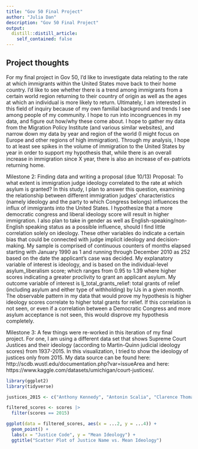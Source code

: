 ```yaml
---
title: "Gov 50 Final Project"
author: "Julia Dan"
description: "Gov 50 Final Project"
output:
  distill::distill_article:
    self_contained: false
---
```




## Project thoughts

For my final project in Gov 50, I'd like to investigate data relating to the rate at which immigrants within the United States move back to their home country. I'd like to see whether there is a trend among immigrants from a certain world region returning to their country of origin as well as the ages at which an individual is more likely to return. Ultimately, I am interested in this field of inquiry because of my own familial background and trends I see among people of my community. I hope to run into incongruences in my data, and figure out how/why these come about. I hope to gather my data from the Migration Policy Institute (and various similar websites), and narrow down my data by year and region of the world (I might focus on Europe and other regions of high immigration). Through my analysis, I hope to at least see spikes in the volume of immigration to the United States by year in order to support my hypothesis that, while there is an overall increase in immigration since X year, there is also an increase of ex-patriots returning home. 


Milestone 2: Finding data and writing a proposal (due 10/13)
Proposal:
To what extent is immigration judge ideology correlated to the rate at which asylum is granted? In this study, I plan to answer this question, examining the relationship between different immigration judges’ characteristics (namely ideology and the party to which Congress belongs) influences the influx of immigrants into the United States. I hypothesize that a more democratic congress and liberal ideology score will result in higher immigration. I also plan to take in gender as well as English-speaking/non-English speaking status as a possible influence, should I find little correlation solely on ideology. These other variables do indicate a certain bias that could be connected with judge implicit ideology and decision-making. My sample is comprised of continuous counters of months elapsed starting with January 1990 as 1 and running through December 2010 as 252 based on the date the applicant’s case was decided. My explanatory variable of interest is ideology, and is based on the individual-level asylum_liberalism score; which ranges from 0.95 to 1.39 where higher scores indicating a greater proclivity to grant an applicant asylum. My outcome variable of interest is Ij_total_grants_relief: total grants of relief (including asylum and either type of withholding) by IJs in a given month. The observable pattern in my data that would prove my hypothesis is higher ideology scores correlate to higher total grants for relief. If this correlation is not seen, or even if a correlation between a Democratic Congress and more asylum acceptance is not seen, this would disprove my hypothesis completely.


Milestone 3:
A few things were re-worked in this iteration of my final project. For one, I am using a different data set that shows Supreme Court Justices and their ideology (according to Martin-Quinn judicial ideology scores) from 1937-2015. In this visualization, I tried to show the ideology of justices only from 2015. My data source can be found here: http://scdb.wustl.edu/documentation.php?var=issueArea and here: https://www.kaggle.com/datasets/umichigan/court-justices/.

```r
library(ggplot2)
library(tidyverse)
```

```r
justices_2015 <- c("Anthony Kennedy", "Antonin Scalia", "Clarence Thomas", "Elena Kagan", "John Roberts", "Ruth Bader Ginsburg", "Samuel Alito", "Sonia Sotomayor", "Stephen Breyer")
```

```r
filtered_scores <- scores |>
  filter(scores == 2015)
```

```r
ggplot(data = filtered_scores, aes(x = ...2, y = ...4)) +
  geom_point() +
  labs(x = "Justice Code", y = "Mean Ideology") +
  ggtitle("Scatter Plot of Justice Name vs. Mean Ideology")
```